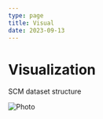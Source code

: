 ```yaml
---
type: page
title: Visual
date: 2023-09-13
---
```


# Visualization

SCM dataset structure


<Image
  src="/posts/Picture1.png"
  alt="Photo"
  width={1324}
  height={1316}
  priority
  className="next-image"
/>
